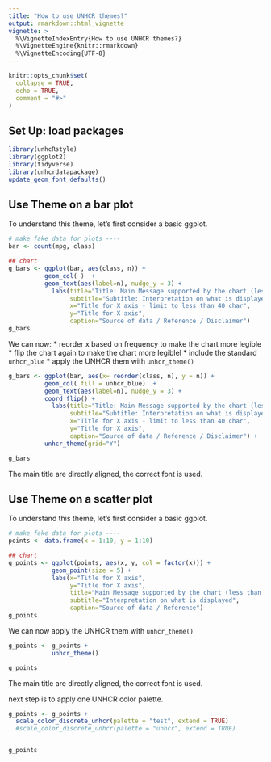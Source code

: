 ```yaml
---
title: "How to use UNHCR themes?"
output: rmarkdown::html_vignette
vignette: >
  %\VignetteIndexEntry{How to use UNHCR themes?}
  %\VignetteEngine{knitr::rmarkdown}
  %\VignetteEncoding{UTF-8}
---
```


```r
knitr::opts_chunk$set(
  collapse = TRUE,
  echo = TRUE,
  comment = "#>"
)
```

## Set Up: load packages

```r
library(unhcRstyle)
library(ggplot2)
library(tidyverse)
library(unhcrdatapackage)
update_geom_font_defaults()


```


## Use Theme on a bar plot

To understand this theme, let's first consider a basic ggplot.

```r
# make fake data for plots ----
bar <- count(mpg, class)

## chart
g_bars <- ggplot(bar, aes(class, n)) + 
          geom_col( )  +
          geom_text(aes(label=n), nudge_y = 3) +
            labs(title="Title: Main Message supported by the chart (less than 80 char)",
                 subtitle="Subtitle: Interpretation on what is displayed",
                 x="Title for X axis - limit to less than 40 char", 
                 y="Title for X axis",
                 caption="Source of data / Reference / Disclaimer")
g_bars
```


We can now:
 * reorder x based on frequency to make the chart more legible
 * flip the chart again to make the chart more legiblel
 * include the standard `unhcr_blue`
 * apply the UNHCR them with `unhcr_theme()` 

```r
g_bars <- ggplot(bar, aes(x= reorder(class, n), y = n)) +
          geom_col( fill = unhcr_blue)  +
          geom_text(aes(label=n), nudge_y = 3) +
          coord_flip() +
            labs(title="Title: Main Message supported by the chart (less than 80 char)",
                 subtitle="Subtitle: Interpretation on what is displayed",
                 x="Title for X axis - limit to less than 40 char", 
                 y="Title for X axis",
                 caption="Source of data / Reference / Disclaimer") +
          unhcr_theme(grid="Y")

g_bars
```

The main title are directly aligned, the correct font is used.


## Use Theme on a scatter plot

To understand this theme, let's first consider a basic ggplot.

```r
# make fake data for plots ----
points <- data.frame(x = 1:10, y = 1:10)

## chart
g_points <- ggplot(points, aes(x, y, col = factor(x))) + 
            geom_point(size = 5) +
            labs(x="Title for X axis", 
                 y="Title for X axis",
                 title="Main Message supported by the chart (less than 80 char)",
                 subtitle="Interpretation on what is displayed",
                 caption="Source of data / Reference")
g_points
```


We can now apply the UNHCR them with `unhcr_theme()`

```r
g_points <- g_points + 
            unhcr_theme()

g_points
```

The main title are directly aligned, the correct font is used.

next step is to apply one UNHCR color palette.

```r
g_points <- g_points + 
  scale_color_discrete_unhcr(palette = "test", extend = TRUE) 
  #scale_color_discrete_unhcr(palette = "unhcr", extend = TRUE) 


g_points
```

